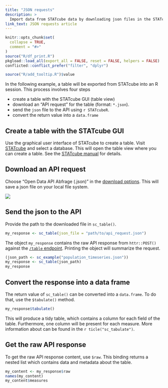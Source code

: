 ```yaml
---
title: "JSON requests"
description: >
  Import data from STATcube data by downloading json files in the STATcube GUI
link_text: JSON requests article
---
```


```r
knitr::opts_chunk$set(
  collapse = TRUE,
  comment = "#>"
)
source("R/df_print.R")
pkgload::load_all(export_all = FALSE, reset = FALSE, helpers = FALSE) 
conflicted::conflict_prefer("filter", "dplyr")
```

```r
source("R/add_tooltip.R")$value
```


In the following example, a table will be exported from STATcube into an
R session. This process involves four steps

* create a table with the STATcube GUI (table view)
* download an "API request" for the table (format: `*.json`).
* send the `json` file to the API using `r STATcubeR`.
* convert the return value into a `data.frame`

## Create a table with the STATcube GUI

Use the graphical user interface of STATcube to create a table. Visit
[STATcube] and select a database. This will open the table view where you can 
create a table. See the [STATcube manual] for details.

## Download an API request

Choose "Open Data API Abfrage (.json)" in the [download options]. This will
save a json file on your local file system.

 <img src="download_json.png" />

## Send the json to the API

Provide the path to the downloaded file in `sc_table()`.

``` r
my_response <- sc_table(json_file = "path/to/api_request.json")
```

The object `my_response` contains the raw API response from `httr::POST()`
against the [`/table` endpoint]. Printing the object will summarize the request.

```r
(json_path <- sc_example("population_timeseries.json"))
my_response <- sc_table(json_path)
my_response
```

## Convert the response into a data frame

The return value of `sc_table()` can be converted into a `data.frame`.
To do that, use the `$tabulate()` method.

```r
my_response$tabulate()
```

This will produce a tidy table, which contains a column for each field of the table.
Furthermore, one column will be present for each measure.
More information about can be found in the `r ticle("sc_tabulate")`.

## Get the raw API response

To get the raw API response content, use `$raw`. This binding returns
a nested list which contains data and metadata about the table.

```r
my_content <- my_response$raw
names(my_content)
my_content$measures
```

[`/table` endpoint]: https://docs.wingarc.com.au/superstar/latest/open-data-api/open-data-api-reference/table-endpoint
[download options]: https://docs.wingarc.com.au/superstar/latest/superweb2/user-guide/download-tables
[STATcube]: http://sdbext:8081/statistik.at/ext/statcube/home
[STATcube manual]: http://www.statistik.at/wcm/idc/idcplg?IdcService=GET_PDF_FILE&dDocName=105692
